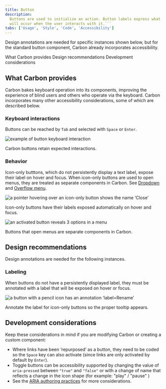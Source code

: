 ```yaml
---
title: Button
description:
  Buttons are used to initialize an action. Button labels express what action
  will occur when the user interacts with it.```
tabs: ['Usage', 'Style', 'Code', 'Accessibility']
---
```



<PageDescription>

Design annotations are needed for specific instances shown below, but for the
standard button component, Carbon already incorporates accessibility.

</PageDescription>

<AnchorLinks>
  <AnchorLink>What Carbon provides</AnchorLink>
  <AnchorLink>Design recommendations</AnchorLink>
  <AnchorLink>Development considerations</AnchorLink>
</AnchorLinks>

<A11yStatusTable components="Button" />

## What Carbon provides

Carbon bakes keyboard operation into its components, improving the experience of
blind users and others who operate via the keyboard. Carbon incorporates many
other accessibility considerations, some of which are described below.

### Keyboard interactions

Buttons can be reached by `Tab` and selected with `Space` or `Enter`.

<Row>
<Column colLg={8}>

![example of button keyboard interaction](images/button-accessibility-1.png)

<Caption>Carbon buttons retain expected interactions.</Caption>

</Column>
</Row>

### Behavior

Icon-only butttons, which do not persistently display a text label, expose their
label on hover and focus. When icon-only buttons are used to open menus, they
are treated as separate components in Carbon. See
[Dropdown](https://carbondesignsystem.com/components/dropdown/usage/) and
[Overflow menu](https://carbondesignsystem.com/components/overflow-menu/usage/).

<Row>
<Column colLg={8}>

![a pointer hovering over an icon-only button shows the name ‘Close’](images/button-accessibility-2.png)

<Caption>
  Icon-only buttons have their labels exposed automatically on hover and focus.
</Caption>

</Column>
</Row>

<Row>
<Column colLg={8}>

![an activated button reveals 3 options in a menu](images/button-accessibility-3.png)

<Caption>Buttons that open menus are separate components in Carbon.</Caption>
</Column>
</Row>

## Design recommendations

Design annotations are needed for the following instances.

### Labeling

When buttons do not have a persistently displayed label, they must be annotated
with a label that will be exposed on hover or focus.

<Row>
<Column colLg={8}>

![a button with a pencil icon has an annotation ‘label=Rename’](images/button-accessibility-4.png)

<Caption>
  Annotate the label for icon-only buttons so the proper tooltip appears.
</Caption>

</Column>
</Row>

## Development considerations

Keep these considerations in mind if you are modifying Carbon or creating a
custom component:

- Where links have been ‘repurposed’ as a button, they need to be coded so the
  `Space` key can also activate (since links are only activated by default by
  `Enter`).
- Toggle buttons can be accessibility supported by changing the value of
  `aria-pressed` between `"true"` and `"false"` or with a change of name that
  reflects a change in the icon shape (for example: "play" / "pause" )
- See the
  [ARIA authoring practices](https://www.w3.org/TR/wai-aria-practices-1.2/#button)
  for more considerations.
